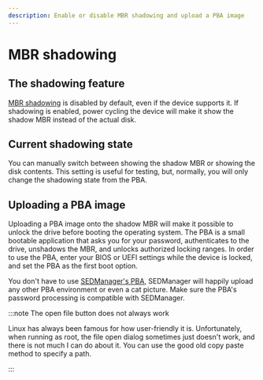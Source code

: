 ```yaml
---
description: Enable or disable MBR shadowing and upload a PBA image
---
```


# MBR shadowing

## The shadowing feature

[MBR shadowing](../../overview/tcg_specs.mdx#booting-from-encrypted-drives) is disabled by default, even if the device supports it. If shadowing is enabled, power cycling the device will make it show the shadow MBR instead of the actual disk.

## Current shadowing state

You can manually switch between showing the shadow MBR or showing the disk contents. This setting is useful for testing, but, normally, you will only change the shadowing state from the PBA.

## Uploading a PBA image

Uploading a PBA image onto the shadow MBR will make it possible to unlock the drive before booting the operating system. The PBA is a small bootable application that asks you for your password, authenticates to the drive, unshadows the MBR, and unlocks authorized locking ranges. In order to use the PBA, enter your BIOS or UEFI settings while the device is locked, and set the PBA as the first boot option.

You don't have to use [SEDManager's PBA](https://github.com/petiaccja/sed-manager-pba/releases), SEDManager will happily upload any other PBA environment or even a cat picture. Make sure the PBA's password processing is compatible with SEDManager.

:::note The open file button does not always work

Linux has always been famous for how user-friendly it is. Unfortunately, when running as root, the file open dialog sometimes just doesn't work, and there is not much I can do about it. You can use the good old copy paste method to specify a path.

:::